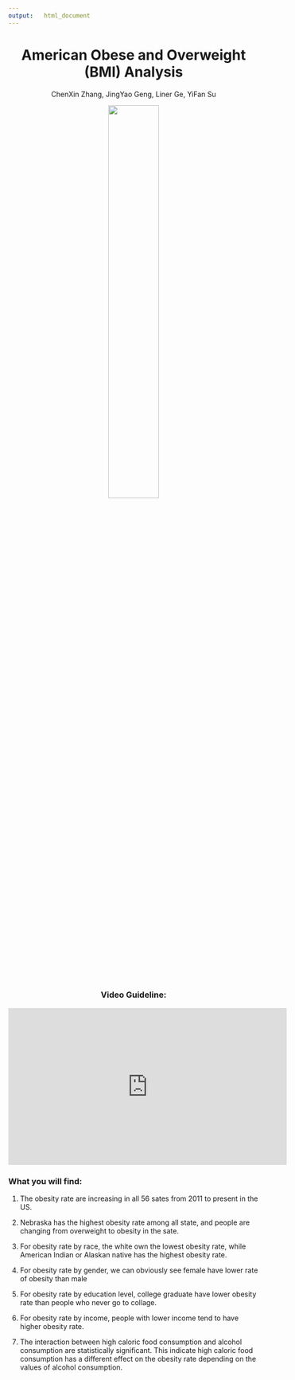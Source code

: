 ```yaml
---
output:   html_document
---
```


<h1><b><center>American Obese and Overweight (BMI) Analysis</center></b></h1>


<center>ChenXin Zhang, JingYao Geng, Liner Ge, YiFan Su

<img src = "http://webmd.cn/en/wp-content/uploads/2016/08/Obesity_China_cloud.jpg" style="width:45%">


### Video Guideline:  

<iframe width="560" height="315" src="https://www.youtube.com/embed/F6KJHRzR28U" frameborder="0" allow="accelerometer; autoplay; clipboard-write; encrypted-media; gyroscope; picture-in-picture" allowfullscreen></iframe>
</center> 
  
### What you will find:

<p style="text-align:left;"> 

1. The obesity rate are increasing in all 56 sates from 2011 to present in the US.
 
2. Nebraska has the highest obesity rate among all state, and people are changing from overweight to obesity in the sate.

3. For obesity rate by race, the white own the lowest obesity rate, while American Indian or Alaskan native has the highest obesity rate.
4. For obesity rate by gender, we can obviously see female have lower rate of obesity than male
5. For obesity rate by education level, college graduate have lower obesity rate than people who never go to collage.
6. For obesity rate by income, people with lower income tend to have higher obesity rate.
7. The interaction between high caloric food consumption and alcohol consumption are statistically significant. This indicate high caloric food consumption has a different effect on the obesity rate depending on the values of alcohol consumption.
</p>




  
  
 